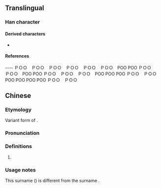 {{also|塗|涂}}
{{character info}}
==Translingual==

===Han character===
{{Han char|rn=15|rad=冫|as=07|sn=9|four=|canj=IMOMD|ids=⿰冫余}}

====Derived characters====
* {{l|mul|[[𡍼]], [[𭞢]]}}

====References====
{{Han ref|kx=0132.311|hdz=10297.250|uh=51C3}}

---- 
ＰＯＯ　ＰＯＯ　ＰＯＯ　ＰＯＯ　ＰＯＯ　ＰＯＯ　POO POO ＰＯＯ　ＰＯＯ　POO POO ＰＯＯ　ＰＯＯ　ＰＯＯ　POO POO POO ＰＯＯ　ＰＯＯ　POO POO POO POO ＰＯＯ　ＰＯＯ　

==Chinese==
{{zh-forms}}
{{zh-wp|zh:凃姓}}

===Etymology===
Variant form of {{zh-l|涂}}.

===Pronunciation===
{{zh-pron
|m=tú
|m-s=
|c=
|c-t=
|g=
|h=pfs=
|j=
|md=
|mn=
|mn-t=
|w=
|x=
|mc=y
|oc=y
|cat=pn
}}

===Definitions===
{{zh-hanzi}}

# {{surname|zh}}

===Usage notes===
This surname ({{zh-l|凃}}) is different from the surname {{zh-l|涂}}.